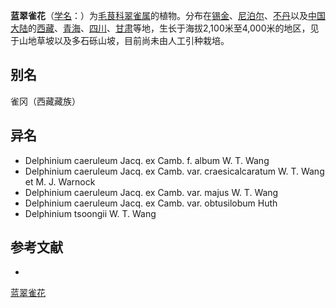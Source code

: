 {{Speciesbox
| name = 蓝翠雀花
| status = 
| status_system = 
| image =
| genus = Delphinium
| species = caeruleum
| authority = Jacq. ex Camb. in Jacq.
}}

'''蓝翠雀花'''（[[学名|学名]]：{{lang|la|''Delphinium caeruleum''}}）为[[毛茛科|毛茛科]][[翠雀属|翠雀属]]的植物。分布在[[锡金|锡金]]、[[尼泊尔|尼泊尔]]、[[不丹|不丹]]以及[[中国大陆|中国大陆]]的[[西藏|西藏]]、[[青海|青海]]、[[四川|四川]]、[[甘肃|甘肃]]等地，生长于海拔2,100米至4,000米的地区，见于山地草坡以及多石砾山坡，目前尚未由人工引种栽培。

== 别名 ==
雀冈（西藏藏族）

== 异名 ==
* Delphinium caeruleum Jacq. ex Camb. f. album W. T. Wang
* Delphinium caeruleum Jacq. ex Camb. var. craesicalcaratum W. T. Wang et M. J. Warnock
* Delphinium caeruleum Jacq. ex Camb. var. majus W. T. Wang
* Delphinium caeruleum Jacq. ex Camb. var. obtusilobum Huth
* Delphinium tsoongii W. T. Wang

== 参考文献 ==
<div class="references-small">
* {{cite web| url =http://www.bioinfo.cn/db05/KmzwSpecies.php?action=view&id=18404| title =蓝翠雀花| work =《中国高等植物数据库全库》| publisher =中国科学院微生物研究所| author =昆明植物研究所| accessdate =2009-02-25| deadurl =yes| archiveurl =https://web.archive.org/web/20160305054236/http://www.bioinfo.cn/db05/KmzwSpecies.php?action=view&id=18404| archivedate =2016-03-05}}
</div>
{{Taxonbar|from=Q15228375}}

[[Category:翠雀属|蓝翠雀花]]


{{植物小作品}}